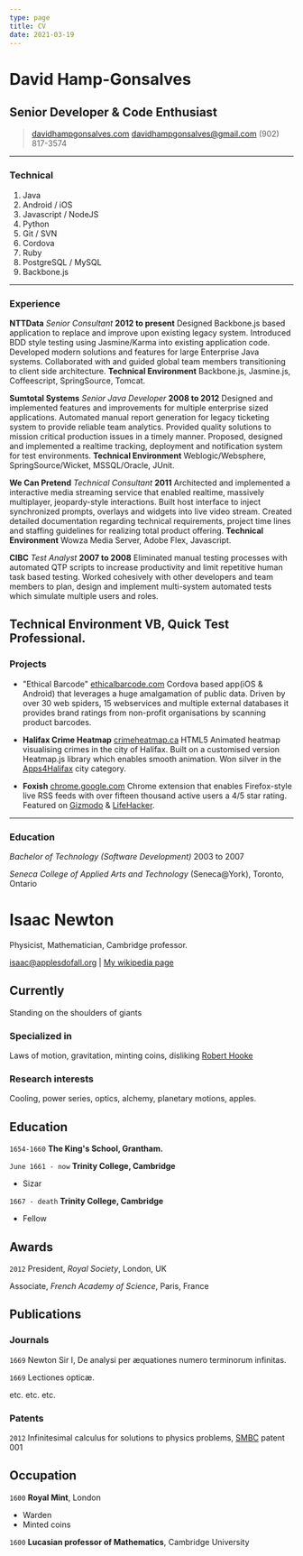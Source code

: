 ```yaml
---
type: page
title: CV
date: 2021-03-19
---
```


# David Hamp-Gonsalves
## Senior Developer & Code Enthusiast

>[davidhampgonsalves.com](http://www.davidhampgonsalves.com)
>[davidhampgonsalves@gmail.com](mailto:davidhampgonsalves@gmail.com)
>(902) 817-3574
------
### Technical

1. Java
1. Android / iOS
1. Javascript / NodeJS
1. Python
1. Git / SVN
1. Cordova
1. Ruby
1. PostgreSQL / MySQL
1. Backbone.js
------
### Experience

**NTTData** 
*Senior Consultant* 
__2012 to present__
	Designed Backbone.js based application to replace and improve upon existing legacy system.
	Introduced BDD style testing using Jasmine/Karma into existing application code.
	Developed modern solutions and features for large Enterprise Java systems.
	Collaborated with and guided global team members transitioning to client side architecture.
	**Technical Environment** Backbone.js, Jasmine.js, Coffeescript, SpringSource, Tomcat.

**Sumtotal Systems** 
*Senior Java Developer* 
__2008 to 2012__
	Designed and implemented features and improvements for multiple enterprise sized applications.
	Automated manual report generation for legacy ticketing system to provide reliable team analytics.
	Provided quality solutions to mission critical production issues in a timely manner.
	Proposed, designed and implemented a realtime tracking, deployment and notification system for test environments.
	**Technical Environment** Weblogic/Websphere, SpringSource/Wicket, MSSQL/Oracle, JUnit.

**We Can Pretend** 
*Technical Consultant* 
__2011__
	Architected and implemented a interactive media streaming service that enabled realtime, massively multiplayer, jeopardy-style interactions.
	Built host interface to inject synchronized prompts, overlays and widgets into live video stream.
	Created detailed documentation regarding technical requirements, project time lines and staffing guidelines for realizing total product offering.
	**Technical Environment** Wowza Media Server, Adobe Flex, Javascript.

**CIBC** 
*Test Analyst* 
__2007 to 2008__
	Eliminated manual testing processes with automated QTP scripts to increase productivity and limit repetitive human task based testing.
	Worked cohesively with other developers and team members to plan, design and implement multi-system automated tests which simulate multiple users and roles.
	
**Technical Environment** VB, Quick Test Professional.
------
### Projects

* "Ethical Barcode"
	<a href=http://www.ethicalbarcode.com class=not-printed>ethicalbarcode.com</a>
	Cordova based app(iOS & Android) that leverages a huge amalgamation of public data. Driven by over 30 web spiders, 15 webservices and multiple external databases it provides brand ratings from non-profit organisations by scanning product barcodes.

* **Halifax Crime Heatmap**
	<a href=http://www.crimeheatmap.ca class=not-printed>crimeheatmap.ca</a>
	HTML5 Animated heatmap visualising crimes in the city of Halifax. Built on a customised version Heatmap.js library which enables smooth animation. Won silver in the [Apps4Halifax](http://apps4halifax.ca/) city category.

* **Foxish**
	<a href=https://chrome.google.com/webstore/detail/jpgagcapnkccceppgljfpoadahaopjdb class=not-printed>chrome.google.com</a>
	Chrome extension that enables Firefox-style live RSS feeds with over fifteen thousand active users a 4/5 star rating. Featured on [Gizmodo](http://gizmodo.com/5609633/10-add+ons-you-have-to-know-about-for-google-chrome) & [LifeHacker](http://lifehacker.com/5603602/foxish-live-rss-adds-live-bookmarks-to-google-chrome).
------
### Education

*Bachelor of Technology (Software Development)*  2003 to 2007

*Seneca College of Applied Arts and Technology* (Seneca@York), Toronto, Ontario

# Isaac Newton
Physicist, Mathematician, Cambridge professor.

<div id="webaddress">
<a href="isaac@applesdofall.org">isaac@applesdofall.org</a>
| <a href="http://en.wikipedia.org/wiki/Isaac_Newton">My wikipedia page</a>
</div>


## Currently
Standing on the shoulders of giants

### Specialized in
Laws of motion, gravitation, minting coins, disliking [Robert Hooke](http://en.wikipedia.org/wiki/Robert_Hooke)


### Research interests
Cooling, power series, optics, alchemy, planetary motions, apples.


## Education

`1654-1660`
__The King's School, Grantham.__

`June 1661 - now`
__Trinity College, Cambridge__

- Sizar

`1667 - death`
**Trinity College, Cambridge**

- Fellow



## Awards

`2012`
President, *Royal Society*, London, UK

Associate, *French Academy of Science*, Paris, France



## Publications

### Journals

`1669`
Newton Sir I, De analysi per æquationes numero terminorum infinitas. 

`1669`
Lectiones opticæ.

etc. etc. etc.

### Patents

`2012`
Infinitesimal calculus for solutions to physics problems, [SMBC](http://www.techdirt.com/articles/20121011/09312820678/if-patents-had-been-around-time-newton.shtml) patent 001


## Occupation

`1600`
__Royal Mint__, London

- Warden
- Minted coins

`1600`
__Lucasian professor of Mathematics__, Cambridge University


